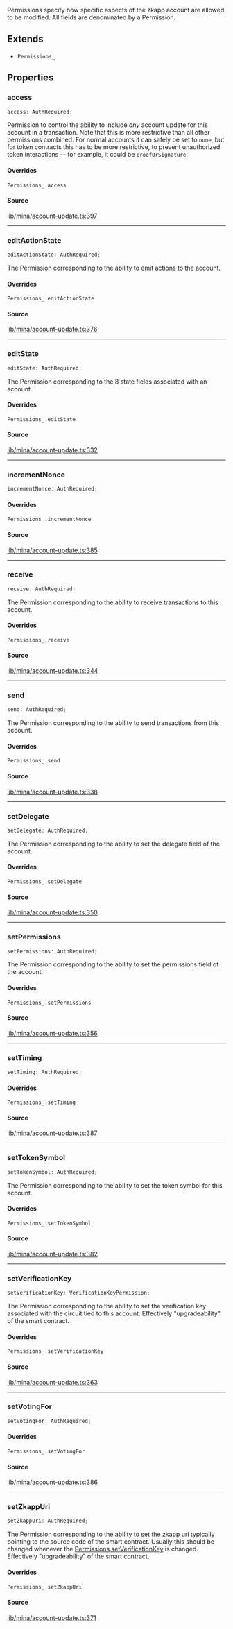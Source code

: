 Permissions specify how specific aspects of the zkapp account are allowed
to be modified. All fields are denominated by a Permission.

## Extends

- `Permissions_`

## Properties

### access

```ts
access: AuthRequired;
```

Permission to control the ability to include _any_ account update for this
account in a transaction. Note that this is more restrictive than all other
permissions combined. For normal accounts it can safely be set to `none`,
but for token contracts this has to be more restrictive, to prevent
unauthorized token interactions -- for example, it could be
`proofOrSignature`.

#### Overrides

`Permissions_.access`

#### Source

[lib/mina/account-update.ts:397](https://github.com/o1-labs/o1js/blob/6ebbc23710f6de023fea6d83dc93c5a914c571f2/src/lib/mina/account-update.ts#L397)

***

### editActionState

```ts
editActionState: AuthRequired;
```

The Permission corresponding to the ability to emit actions to the account.

#### Overrides

`Permissions_.editActionState`

#### Source

[lib/mina/account-update.ts:376](https://github.com/o1-labs/o1js/blob/6ebbc23710f6de023fea6d83dc93c5a914c571f2/src/lib/mina/account-update.ts#L376)

***

### editState

```ts
editState: AuthRequired;
```

The Permission corresponding to the 8 state fields associated with
an account.

#### Overrides

`Permissions_.editState`

#### Source

[lib/mina/account-update.ts:332](https://github.com/o1-labs/o1js/blob/6ebbc23710f6de023fea6d83dc93c5a914c571f2/src/lib/mina/account-update.ts#L332)

***

### incrementNonce

```ts
incrementNonce: AuthRequired;
```

#### Overrides

`Permissions_.incrementNonce`

#### Source

[lib/mina/account-update.ts:385](https://github.com/o1-labs/o1js/blob/6ebbc23710f6de023fea6d83dc93c5a914c571f2/src/lib/mina/account-update.ts#L385)

***

### receive

```ts
receive: AuthRequired;
```

The Permission corresponding to the ability to receive transactions
to this account.

#### Overrides

`Permissions_.receive`

#### Source

[lib/mina/account-update.ts:344](https://github.com/o1-labs/o1js/blob/6ebbc23710f6de023fea6d83dc93c5a914c571f2/src/lib/mina/account-update.ts#L344)

***

### send

```ts
send: AuthRequired;
```

The Permission corresponding to the ability to send transactions
from this account.

#### Overrides

`Permissions_.send`

#### Source

[lib/mina/account-update.ts:338](https://github.com/o1-labs/o1js/blob/6ebbc23710f6de023fea6d83dc93c5a914c571f2/src/lib/mina/account-update.ts#L338)

***

### setDelegate

```ts
setDelegate: AuthRequired;
```

The Permission corresponding to the ability to set the delegate
field of the account.

#### Overrides

`Permissions_.setDelegate`

#### Source

[lib/mina/account-update.ts:350](https://github.com/o1-labs/o1js/blob/6ebbc23710f6de023fea6d83dc93c5a914c571f2/src/lib/mina/account-update.ts#L350)

***

### setPermissions

```ts
setPermissions: AuthRequired;
```

The Permission corresponding to the ability to set the permissions
field of the account.

#### Overrides

`Permissions_.setPermissions`

#### Source

[lib/mina/account-update.ts:356](https://github.com/o1-labs/o1js/blob/6ebbc23710f6de023fea6d83dc93c5a914c571f2/src/lib/mina/account-update.ts#L356)

***

### setTiming

```ts
setTiming: AuthRequired;
```

#### Overrides

`Permissions_.setTiming`

#### Source

[lib/mina/account-update.ts:387](https://github.com/o1-labs/o1js/blob/6ebbc23710f6de023fea6d83dc93c5a914c571f2/src/lib/mina/account-update.ts#L387)

***

### setTokenSymbol

```ts
setTokenSymbol: AuthRequired;
```

The Permission corresponding to the ability to set the token symbol
for this account.

#### Overrides

`Permissions_.setTokenSymbol`

#### Source

[lib/mina/account-update.ts:382](https://github.com/o1-labs/o1js/blob/6ebbc23710f6de023fea6d83dc93c5a914c571f2/src/lib/mina/account-update.ts#L382)

***

### setVerificationKey

```ts
setVerificationKey: VerificationKeyPermission;
```

The Permission corresponding to the ability to set the verification
key associated with the circuit tied to this account. Effectively
"upgradeability" of the smart contract.

#### Overrides

`Permissions_.setVerificationKey`

#### Source

[lib/mina/account-update.ts:363](https://github.com/o1-labs/o1js/blob/6ebbc23710f6de023fea6d83dc93c5a914c571f2/src/lib/mina/account-update.ts#L363)

***

### setVotingFor

```ts
setVotingFor: AuthRequired;
```

#### Overrides

`Permissions_.setVotingFor`

#### Source

[lib/mina/account-update.ts:386](https://github.com/o1-labs/o1js/blob/6ebbc23710f6de023fea6d83dc93c5a914c571f2/src/lib/mina/account-update.ts#L386)

***

### setZkappUri

```ts
setZkappUri: AuthRequired;
```

The Permission corresponding to the ability to set the zkapp uri
typically pointing to the source code of the smart contract. Usually this
should be changed whenever the [Permissions.setVerificationKey](Permissions.mdx#setverificationkey) is
changed. Effectively "upgradeability" of the smart contract.

#### Overrides

`Permissions_.setZkappUri`

#### Source

[lib/mina/account-update.ts:371](https://github.com/o1-labs/o1js/blob/6ebbc23710f6de023fea6d83dc93c5a914c571f2/src/lib/mina/account-update.ts#L371)
